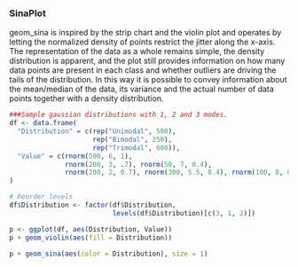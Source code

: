 ### SinaPlot
geom_sina is inspired by the strip chart and the violin plot and operates by letting the normalized density of points restrict the jitter along the x-axis. The representation of the data as a whole remains simple, the density distribution is apparent, and the plot still provides information on how many data points are present in each class and whether outliers are driving the tails of the distribution. In this way it is possible to convey information about the mean/median of the data, its variance and the actual number of data points together with a density distribution.

```{r}
###Sample gaussian distributions with 1, 2 and 3 modes.
df <- data.frame(
  "Distribution" = c(rep("Unimodal", 500),
                     rep("Bimodal", 250),
                     rep("Trimodal", 600)),
  "Value" = c(rnorm(500, 6, 1),
              rnorm(200, 3, .7), rnorm(50, 7, 0.4),
              rnorm(200, 2, 0.7), rnorm(300, 5.5, 0.4), rnorm(100, 8, 0.4))
)

# Reorder levels
df$Distribution <- factor(df$Distribution,
                          levels(df$Distribution)[c(3, 1, 2)])

p <- ggplot(df, aes(Distribution, Value))
p + geom_violin(aes(fill = Distribution))

p + geom_sina(aes(color = Distribution), size = 1)
```